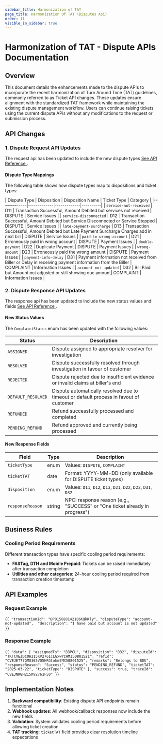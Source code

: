 ```yaml
---
sidebar_title: Harmonization of TAT
page_title: Harmonization Of TAT (Disputes Api)
order: 11
visible_in_sidebar: true
---
```


# Harmonization of TAT - Dispute APIs Documentation

## Overview

This document details the enhancements made to the dispute APIs to incorporate the recent harmonization of Turn Around Time (TAT) guidelines, commonly referred to as Ticket API changes. These updates ensure alignment with the standardized TAT framework while maintaining the existing dispute management workflow. Users can continue raising tickets using the current dispute APIs without any modifications to the request or submission process.


## API Changes


### 1. Dispute Request API Updates

The request api has been updated to include the new dispute types <a href='/payments/billpay/api-integration/api-reference#/category~Dispute/operation~DisputeRequest'> See API Reference </a>.

#### Dispute Type Mappings

The following table shows how dispute types map to dispositions and ticket types:

| Dispute Type | Disposition | Disposition Name | Ticket Type | Category |
|-------------|-------------|-------------|----------|
| `service-not-received` | D11 | Transaction Successful, Amount Debited but services not received | DISPUTE | Service Issues |
| `service-disconnected` | D12 | Transaction Successful, Amount Debited but Service Disconnected or Service Stopped | DISPUTE | Service Issues |
| `late-payment-surcharge` | D13 | Transaction Successful, Amount Debited but Late Payment Surcharge Charges add in next bill | DISPUTE | Service Issues |
| `paid-to-wrong-account` | D21 | Erroneously paid in wrong account | DISPUTE | Payment Issues |
| `double-payment` | D22 | Duplicate Payment | DISPUTE | Payment Issues |
| `wrong-amount` | D23 | Erroneously paid the wrong amount | DISPUTE | Payment Issues |
| `payment-info-delay` | D31 | Payment  information  not  received from Biller or Delay in receiving payment information from the Biller | COMPLAINT | Information Issues |
| `account-not-updated` | D32 | Bill Paid but Amount not adjusted or still showing due amount| COMPLAINT | Information Issues |



### 2. Dispute Response API Updates

The response api has been updated to include the new status values and fields <a href='/payments/billpay/api-integration/api-reference#/category~Dispute/operation~DisputeResponse'> See API Reference </a>.


#### New Status Values

The `ComplaintStatus` enum has been updated with the following values:

| Status | Description |
|--------|-------------|
| `ASSIGNED` | Dispute assigned to appropriate resolver for investigation |
| `RESOLVED` | Dispute successfully resolved through investigation in favour of customer |
| `REJECTED` | Dispute rejected due to insufficient evidence or invalid claims at biller's end |
| `DEFAULT_RESOLVED` | Dispute automatically resolved due to timeout or default process in favout of customer |
| `REFUNDED` | Refund successfully processed and completed |
| `PENDING_REFUND` | Refund approved and currently being processed |

#### New Response Fields

| Field | Type | Description |
|-------|------|-------------|
| `ticketType` | enum | Values: `DISPUTE`, `COMPLAINT` |
| `ticketTAT` | date | Format: YYYY-MM-DD (only available for DISPUTE ticket types) |
| `disposition` | enum | Values: `D11`, `D12`, `D13`, `D21`, `D22`, `D23`, `D31`, `D32` |
| `responseReason` | string | NPCI response reason (e.g., "SUCCESS" or "One ticket already in progress") |

## Business Rules

### Cooling Period Requirements

Different transaction types have specific cooling period requirements:

- **FASTag, DTH and Mobile Prepaid**: Tickets can be raised immediately after transaction completion
- **Utilities and other categories**: 24-hour cooling period required from transaction creation timestamp


## API Examples

### Request Example

<CodeBlockWithCopy language="json">{`
{
  "transactionId": "DP015080142106KQkKly",
  "disputeType": "account-not-updated", 
  "description": "I have paid but account is not updated"
}
`}</CodeBlockWithCopy>


### Response Example


<CodeBlockWithCopy language="json">{`
{
  "data": {
    "assignedTo": "BBPCU",
    "disposition": "D32",
    "disputeId": "TKTCVEJDCOH215KV2761CLGxwrzHMI50801521",
    "refId": "CVEJET77GM8365VO5HRGtokm7MX50801525",
    "remarks": "Belongs to BOU",
    "responseReason": "Success",
    "status": "PENDING_REFUND",
    "ticketTAT": "2025-03-22",
    "ticketType": "DISPUTE"
  },
  "success": true,
  "traceId": "CVEJNK8H215KV2761F50"
}
`}</CodeBlockWithCopy>


## Implementation Notes

1. **Backward compatibility**: Existing dispute API endpoints remain functional
2. **Webhook updates**: All webhook/callback responses now include the new fields
3. **Validation**: System validates cooling period requirements before allowing ticket creation
4. **TAT tracking**: `ticketTAT` field provides clear resolution timeline expectations

